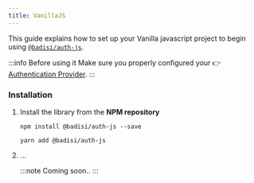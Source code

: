 ```yaml
---
title: VanillaJS
---
```




This guide explains how to set up your Vanilla javascript project to begin using [`@badisi/auth-js`][auth-js].

:::info Before using it
Make sure you properly configured your 👉 [Authentication Provider](providers).
:::


### Installation

1. Install the library from the **NPM repository**

    <Tabs>
    <TabItem value="npm" label="npm" default>

    ```shell
    npm install @badisi/auth-js --save
    ```

    </TabItem>
    <TabItem value="yarn" label="yarn">

    ```shell
    yarn add @badisi/auth-js
    ```

    </TabItem>
    </Tabs>

2. ...

    :::note
    Coming soon..
    :::




[auth-js]: https://github.com/badisi/auth-js/tree/main/projects/auth-js
